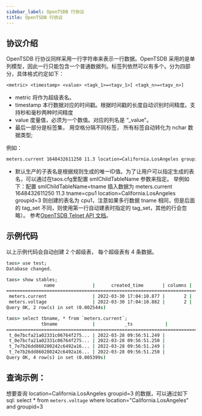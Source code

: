 ```yaml
---
sidebar_label: OpenTSDB 行协议
title: OpenTSDB 行协议
---
```



## 协议介绍

OpenTSDB 行协议同样采用一行字符串来表示一行数据。OpenTSDB 采用的是单列模型，因此一行只能包含一个普通数据列。标签列依然可以有多个。分为四部分，具体格式约定如下：

```txt
<metric> <timestamp> <value> <tagk_1>=<tagv_1>[ <tagk_n>=<tagv_n>]
```

- metric 将作为超级表名。
- timestamp 本行数据对应的时间戳。根据时间戳的长度自动识别时间精度。支持秒和毫秒两种时间精度
- value 度量值，必须为一个数值。对应的列名是 “_value”。
- 最后一部分是标签集， 用空格分隔不同标签， 所有标签自动转化为 nchar 数据类型;

例如：

```txt
meters.current 1648432611250 11.3 location=California.LosAngeles groupid=3
```

- 默认生产的子表名是根据规则生成的唯一ID值。为了让用户可以指定生成的表名，可以通过在taos.cfg里配置 smlChildTableName 参数来指定。
举例如下：配置 smlChildTableName=tname 插入数据为 meters.current 1648432611250 11.3 tname=cpu1 location=California.LosAngeles groupid=3 则创建的表名为 cpu1，注意如果多行数据 tname 相同，但是后面的 tag_set 不同，则使用第一行自动建表时指定的 tag_set，其他的行会忽略）。
参考[OpenTSDB Telnet API 文档](http://opentsdb.net/docs/build/html/api_telnet/put.html)。

## 示例代码

<Tabs defaultValue="java" groupId="lang">
  <TabItem label="Java" value="java">
    <JavaTelnet />
  </TabItem>
  <TabItem label="Python" value="Python">
    <PyTelnet />
  </TabItem>
  <TabItem label="Go" value="go">
    <GoTelnet />
  </TabItem>
  <TabItem label="Node.js" value="nodejs">
    <NodeTelnet />
  </TabItem>
  <TabItem label="C#" value="csharp">
    <CsTelnet />
  </TabItem>
  <TabItem label="C" value="c">
    <CTelnet />
  </TabItem>
</Tabs>

以上示例代码会自动创建 2 个超级表， 每个超级表有 4 条数据。

```cmd
taos> use test;
Database changed.

taos> show stables;
              name              |      created_time       | columns |  tags  |   tables    |
============================================================================================
 meters.current                 | 2022-03-30 17:04:10.877 |       2 |      2 |           2 |
 meters.voltage                 | 2022-03-30 17:04:10.882 |       2 |      2 |           2 |
Query OK, 2 row(s) in set (0.002544s)

taos> select tbname, * from `meters.current`;
             tbname             |           _ts            |           _value           | groupid |            location            |
==================================================================================================================================
 t_0e7bcfa21a02331c06764f275... | 2022-03-28 09:56:51.249 |              10.800000000 | 3       | California.LosAngeles                |
 t_0e7bcfa21a02331c06764f275... | 2022-03-28 09:56:51.250 |              11.300000000 | 3       | California.LosAngeles                |
 t_7e7b26dd860280242c6492a16... | 2022-03-28 09:56:51.249 |              10.300000000 | 2       | California.SanFrancisco               |
 t_7e7b26dd860280242c6492a16... | 2022-03-28 09:56:51.250 |              12.600000000 | 2       | California.SanFrancisco               |
Query OK, 4 row(s) in set (0.005399s)
```
## 查询示例：
想要查询 location=California.LosAngeles groupid=3 的数据，可以通过如下sql:
select * from `meters.voltage` where location="California.LosAngeles" and groupid=3
